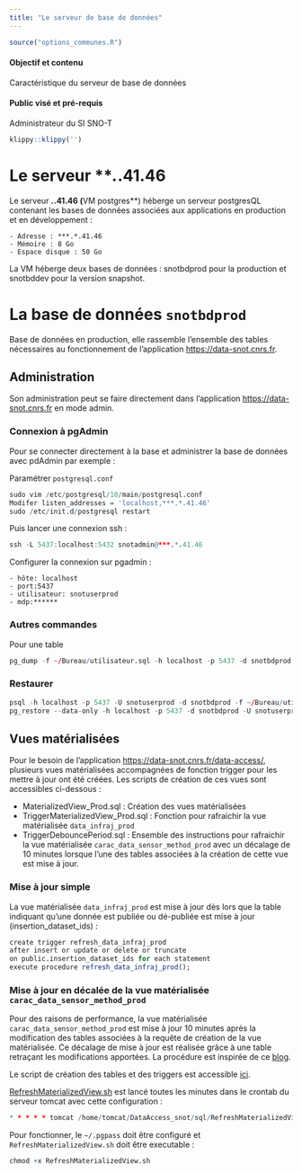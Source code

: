 ```yaml
---
title: "Le serveur de base de données"
---
```


```r
source("options_communes.R")
```

<div class="alert alert-success" role="alert">
  <h4 class="alert-heading">**Objectif et contenu**</h4>
  <p>Caractéristique du serveur de base de données</p>
</div>

<div class="alert alert-info" role="alert">
  <h4 class="alert-heading">**Public visé et pré-requis**</h4>
  <p>Administrateur du SI SNO-T</p>
</div>

```r
klippy::klippy('')
```

# Le serveur ***.*.41.46

Le serveur ***.*.41.46 (**VM postgres**) héberge un serveur postgresQL contenant les bases de données associées aux applications en production et en développement :

	- Adresse : ***.*.41.46
	- Mémoire : 8 Go
	- Espace disque : 50 Go

La VM héberge deux bases de données : snotbdprod pour la production et snotbddev pour la version snapshot.

# La base de données `snotbdprod`

Base de données en production, elle rassemble l'ensemble des tables nécessaires au fonctionnement de l'application [https://data-snot.cnrs.fr](https://data-snot.cnrs.fr/).

## Administration

Son administration peut se faire directement dans l'application [https://data-snot.cnrs.fr](https://data-snot.cnrs.fr/) en mode admin.

### Connexion à pgAdmin

Pour se connecter directement à la base et administrer la base de données avec pdAdmin par exemple :

Paramétrer `postgresql.conf`

```r
sudo vim /etc/postgresql/10/main/postgresql.conf
Modifer listen_addresses = 'localhost,***.*.41.46'
sudo /etc/init.d/postgresql restart
```

Puis lancer une connexion ssh : 

```r
ssh -L 5437:localhost:5432 snotadmin@***.*.41.46
```

Configurer la connexion sur pgadmin :

	- hôte: localhost
	- port:5437
	- utilisateur: snotuserprod
	- mdp:******

### Autres commandes

Pour une table

```r
pg_dump -f ~/Bureau/utilisateur.sql -h localhost -p 5437 -d snotbdprod -U snotuserprod -t utilisateur
```

### Restaurer

```r
psql -h localhost -p 5437 -U snotuserprod -d snotbdprod -f ~/Bureau/utilisateur.sql
pg_restore --data-only -h localhost -p 5437 -d snotbdprod -U snotuserprod -t utilisateur ~/Bureau/utilisateur.sql
```

## Vues matérialisées

Pour le besoin de l'application [https://data-snot.cnrs.fr/data-access/](https://data-snot.cnrs.fr/data-access/), plusieurs vues matérialisées accompagnées de fonction trigger pour les mettre à jour ont été créées. Les scripts de création de ces vues sont accessibles ci-dessous :

- MaterializedView_Prod.sql : Création des vues matérialisées
- TriggerMaterializedView_Prod.sql : Fonction pour rafraichir la vue matérialisée `data_infraj_prod`
- TriggerDebouncePeriod.sql : Ensemble des instructions pour rafraichir la vue matérialisée `carac_data_sensor_method_prod` avec un décalage de 10 minutes lorsque l'une des tables associées à la création de cette vue est mise à jour.

### Mise à jour simple

La vue matérialisée `data_infraj_prod` est mise à jour dès lors que la table indiquant qu'une donnée est publiée ou dé-publiée est mise à jour (insertion_dataset_ids) :

```r
create trigger refresh_data_infraj_prod
after insert or update or delete or truncate
on public.insertion_dataset_ids for each statement 
execute procedure refresh_data_infraj_prod();
```

### Mise à jour en décalée de la vue matérialisée `carac_data_sensor_method_prod`

Pour des raisons de performance, la vue matérialisée `carac_data_sensor_method_prod` est mise à jour 10 minutes après la modification des tables associées à la requête de création de la vue matérialisée. Ce décalage de mise à jour est réalisée grâce à une table retraçant les modifications apportées. La procédure est inspirée de ce [blog](https://onethingsimple.com/2017/10/sync-materialized-views-after-debounce-period/).

Le script de création des tables et des triggers est accessible [ici](https://forge-osuc.cnrs-orleans.fr/projects/sie-sno-tourbiere/repository/revisions/master/raw/Developpement/SI/app_shiny/snapshot/module/sql/TriggerDebouncePeriod.sql).

[RefreshMaterializedView.sh](https://forge-osuc.cnrs-orleans.fr/projects/sie-sno-tourbiere/repository/revisions/master/raw/Developpement/SI/app_shiny/snapshot/module/sql/RefreshMaterializedView.sh) est lancé toutes les minutes dans le crontab du serveur tomcat avec cette configuration :

```r
* * * * * tomcat /home/tomcat/DataAccess_snot/sql/RefreshMaterializedView.sh
```

Pour fonctionner, le `~/.pgpass` doit être configuré et `RefreshMaterializedView.sh` doit être executable : 

```r
chmod +x RefreshMaterializedView.sh
```




